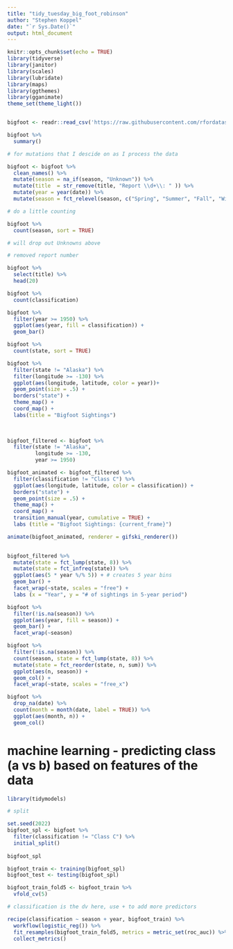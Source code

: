 ---
title: "tidy_tuesday_big_foot_robinson"
author: "Stephen Koppel"
date: "`r Sys.Date()`"
output: html_document
---

```{r setup, include=FALSE}
knitr::opts_chunk$set(echo = TRUE)
library(tidyverse)
library(janitor)
library(scales)
library(lubridate)
library(maps)
library(ggthemes)
library(gganimate)
theme_set(theme_light())



```



```{r}

bigfoot <- readr::read_csv('https://raw.githubusercontent.com/rfordatascience/tidytuesday/master/data/2022/2022-09-13/bigfoot.csv')

```

```{r}
bigfoot %>% 
  summary()

```
```{r}

# for mutations that I descide on as I process the data 

bigfoot <- bigfoot %>% 
  clean_names() %>% 
  mutate(season = na_if(season, "Unknown")) %>% 
  mutate(title  = str_remove(title, "Report \\d+\\: " )) %>% 
  mutate(year = year(date)) %>% 
  mutate(season = fct_relevel(season, c("Spring", "Summer", "Fall", "Winter")))

```



```{r}

# do a little counting

bigfoot %>% 
  count(season, sort = TRUE)

# will drop out Unknowns above


```

```{r}

# removed report number

bigfoot %>% 
  select(title) %>% 
  head(20)

```

```{r}

bigfoot %>% 
  count(classification)
```
 
```{r}

bigfoot %>% 
  filter(year >= 1950) %>% 
  ggplot(aes(year, fill = classification)) +
  geom_bar()

```
 
```{r}

bigfoot %>% 
  count(state, sort = TRUE)

```

```{r}


bigfoot %>% 
  filter(state != "Alaska") %>% 
  filter(longitude >= -130) %>% 
  ggplot(aes(longitude, latitude, color = year))+ 
  geom_point(size = .5) + 
  borders("state") + 
  theme_map() +
  coord_map() +
  labs(title = "Bigfoot Sightings")
  
  
```

```{r}


bigfoot_filtered <- bigfoot %>% 
  filter(state != "Alaska", 
         longitude >= -130,
         year >= 1950) 

```

```{r}

bigfoot_animated <- bigfoot_filtered %>% 
  filter(classification != "Class C") %>% 
  ggplot(aes(longitude, latitude, color = classification)) + 
  borders("state") +
  geom_point(size = .5) +
  theme_map() +
  coord_map() +
  transition_manual(year, cumulative = TRUE) +
  labs (title = "Bigfoot Sightings: {current_frame}")

animate(bigfoot_animated, renderer = gifski_renderer())
  
```

```{r}

bigfoot_filtered %>% 
  mutate(state = fct_lump(state, 8)) %>% 
  mutate(state = fct_infreq(state)) %>% 
  ggplot(aes(5 * year %/% 5)) + # creates 5 year bins
  geom_bar() +
  facet_wrap(~state, scales = "free") +
  labs (x = "Year", y = "# of sightings in 5-year period")


```

```{r}

bigfoot %>% 
  filter(!is.na(season)) %>% 
  ggplot(aes(year, fill = season)) +
  geom_bar() +
  facet_wrap(~season)

```

```{r}

bigfoot %>% 
  filter(!is.na(season)) %>% 
  count(season, state = fct_lump(state, 8)) %>% 
  mutate(state = fct_reorder(state, n, sum)) %>% 
  ggplot(aes(n, season)) + 
  geom_col() + 
  facet_wrap(~state, scales = "free_x")


```

```{r}

bigfoot %>% 
  drop_na(date) %>% 
  count(month = month(date, label = TRUE)) %>% 
  ggplot(aes(month, n)) + 
  geom_col()

```

# machine learning - predicting class (a vs b) based on features of the data

```{r}
library(tidymodels)

# split

set.seed(2022)
bigfoot_spl <- bigfoot %>% 
  filter(classification != "Class C") %>% 
  initial_split()
  
bigfoot_spl
```

```{r}



bigfoot_train <- training(bigfoot_spl)
bigfoot_test <- testing(bigfoot_spl)

```

```{r}

bigfoot_train_fold5 <- bigfoot_train %>% 
  vfold_cv(5)

```

```{r}

# classification is the dv here, use + to add more predictors

recipe(classification ~ season + year, bigfoot_train) %>% 
  workflow(logistic_reg()) %>% 
  fit_resamples(bigfoot_train_fold5, metrics = metric_set(roc_auc)) %>% 
  collect_metrics()

```


